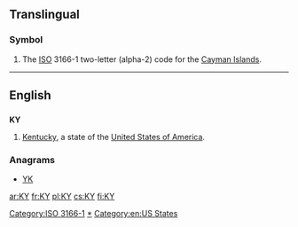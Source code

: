 {{also|ky|Ky.|.ky}}
==Translingual==
===Symbol===
{{head|mul|symbol}}
# The [[ISO]] 3166-1 two-letter (alpha-2) code for the [[Cayman Islands]].

[[Category:ISO 3166-1]]
----

==English==

==={{abbreviation}}===
'''KY'''

# [[Kentucky]], a state of the [[United States of America]].

===Anagrams===
* [[YK#English|YK]]

[[Category:en:Kentucky|*]]
[[Category:en:US States]]

[[ar:KY]]
[[fr:KY]]
[[pl:KY]]
[[cs:KY]]
[[fi:KY]]